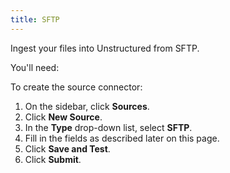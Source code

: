 ```yaml
---
title: SFTP 
---
```


Ingest your files into Unstructured from SFTP.

You'll need:


<SFTPPrerequisites />

To create the source connector:

1. On the sidebar, click **Sources**.
2. Click **New Source**.
3. In the **Type** drop-down list, select **SFTP**.
4. Fill in the fields as described later on this page.
5. Click **Save and Test**.
6. Click **Submit**.


<SFTPFields />